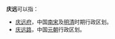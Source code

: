 '''庆远'''可以指：
* [[庆远府|庆远府]]，中国[[南宋|南宋]]及[[明朝|明]][[清朝|清]]时期行政区划。
* [[庆远路|庆远路]]，中国[[元朝|元朝]]行政区划。

{{disambig|Cat=二字中國地名消歧義}}